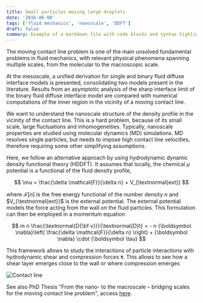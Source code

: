 ```yaml
---
title: Small particles moving large droplets
date: '2016-06-08'
tags: ['fluid mechanics', 'nanoscale', 'DDFT']
draft: false
summary: Example of a markdown file with code blocks and syntax highlighting
---
```




The moving contact line problem is one of the main unsolved fundamental problems in fluid mechanics, with relevant physical phenomena spanning multiple scales, from the molecular to the macroscopic scale.

At the mesoscale, a unified derivation for single and binary fluid diffuse interface models is presented, consolidating two models present in the literature. Results from an asymptotic analysis of the sharp interface limit of the binary fluid diffuse interface model are compared with numerical computations of the inner region in the vicinity of a moving contact line.



We want to understand the nanoscale structure of the density profile in the vicinity of the contact line. This is a hard problem, because of its small scale, large fluctuations and inhomogeneities. Typically, nanoscale properties are studied using molecular dynamics (MD) simulations. MD resolves single particles, but needs to impose high contact line velocities, therefore requiring some other simplifying assumptions.

Here, we follow an alternative approach by using hydrodynamic dynamic density functional theory (HDDFT). It assumes that locally, the chemical $\mu$ potential is a functional of the fluid density profile,

$$
\mu = \frac{\delta \mathcal{F}}{\delta n} + V_{\textnormal{ext}}
$$

where $\mathcal{F}[n]$ is the free energy functional of the number density $n$ and $V_{\textnormal{ext}}$ is the external potential. The external potential models the force acting from the wall on the fluid particles. This formulation can then be employed in a momentum equation

$$
m n \frac{\textnormal{D{\bf v}}}{\textnormal{D}t} = - n {\boldsymbol \nabla}\left( \frac{\delta \mathcal{F}}{\delta n} \right) +
{\boldsymbol \nabla} \cdot {\boldsymbol \tau}
$$

This framework allows to study the interactions of particle interactions with hydrodynamic shear and compression forces $\boldsymbol \tau$.
This allows to see how a shear layer emerges close to the wall or where compression emerges

![Contact line](/static/images/contactline.png)

See also PhD Thesis "From the nano- to the macroscale – bridging scales for the moving contact line problem", access [here](https://spiral.imperial.ac.uk/handle/10044/1/34933).
